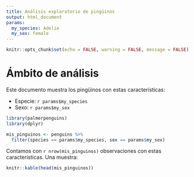 ```yaml
---
title: Análisis exploratorio de pingüinos
output: html_document
params:
  my_species: Adelie
  my_sex: female
---
```


```r
knitr::opts_chunk$set(echo = FALSE, warning = FALSE, message = FALSE)
```

# Ámbito de análisis

Este documento muestra los pingüinos con estas características:

* Especie: `r params$my_species`
* Sexo: `r params$my_sex`

```r
library(palmerpenguins)
library(dplyr)

mis_pinguinos <- penguins %>%
  filter(species == params$my_species, sex == params$my_sex)
```

Contamos con `r nrow(mis_pinguinos)` observaciones con estas características. Una muestra:

```r
knitr::kable(head(mis_pinguinos))
```
